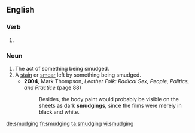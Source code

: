 ==English==

===Verb===
{{head|en}}

# {{present participle of|smudge|lang=en}}

===Noun===
{{en-noun}}

# The act of something being smudged.
# A [[stain]] or [[smear]] left by something being smudged.
#* '''2004''', Mark Thompson, ''Leather Folk: Radical Sex, People, Politics, and Practice'' (page 88)
#*: Besides, the body paint would probably be visible on the sheets as dark '''smudgings''', since the films were merely in black and white.

[[de:smudging]]
[[fr:smudging]]
[[ta:smudging]]
[[vi:smudging]]